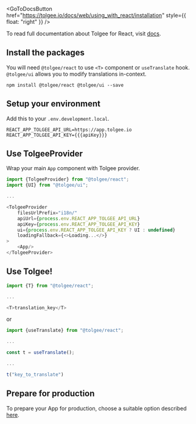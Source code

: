 
<GoToDocsButton href="https://tolgee.io/docs/web/using_with_react/installation" style={{ float: "right" }} />

To read full documentation about Tolgee for React, visit [docs](https://tolgee.io/docs/web/using_with_react/installation).

## Install the packages

You will need `@tolgee/react` to use `<T>` component or `useTranslate` hook. `@tolgee/ui` allows you to modify
translations in-context.

```
npm install @tolgee/react @tolgee/ui --save
```

## Setup your environment
Add this to your `.env.development.local`.
```dotenv
REACT_APP_TOLGEE_API_URL=https://app.tolgee.io
REACT_APP_TOLGEE_API_KEY={{{apiKey}}}
```

## Use TolgeeProvider
Wrap your main `App` component with Tolgee provider.
```typescript jsx
import {TolgeeProvider} from "@tolgee/react";
import {UI} from "@tolgee/ui";

...

<TolgeeProvider
    filesUrlPrefix="i18n/"
    apiUrl={process.env.REACT_APP_TOLGEE_API_URL}
    apiKey={process.env.REACT_APP_TOLGEE_API_KEY}
    ui={process.env.REACT_APP_TOLGEE_API_KEY ? UI : undefined}
    loadingFallback={<>Loading...</>}
>
    <App/>
</TolgeeProvider>
```

## Use Tolgee!
```typescript jsx
import {T} from "@tolgee/react";

...

<T>translation_key</T>
```

or

```typescript jsx
import {useTranslate} from "@tolgee/react";

...

const t = useTranslate();

...

t("key_to_translate")
```

## Prepare for production
To prepare your App for production, choose a suitable option described
[here](https://tolgee.io/docs/web/using_with_react/react_preparing_for_production).
